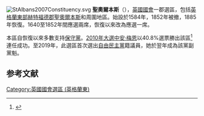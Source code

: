 [[File:StAlbans2007Constituency.svg|right]]
'''聖奧爾本斯'''（{{lang-en|St Albans}}），[[英國|英國]][[英國國會|國會]]一郡選區，包括[[英格蘭|英格蘭]][[英格蘭東|東部]][[赫特福德郡|赫特福德郡]][[聖奧爾本斯|聖奧爾本斯]]和周圍地區。始設於1584年，1852年被撤，1885年恢復。1640至1852年間應選兩席，恢復以來改為應選一席。

本區自恢復以來多數支持[[保守黨_(英國)|保守黨]]。[[2010年英國大選|2010年大選中]][[安·梅恩|安·梅恩]]以40.8%選票勝出該區<ref name="">{{cite news
|publisher=[[英國廣播公司|英國廣播公司]]
|date=2010年5月7日
|title=Election 2010/Constituency/St Albans
|url=http://news.bbc.co.uk/1/shared/election2010/results/constituency/d15.stm
|accessdate=2010年6月16日
|archive-date=2017年9月6日
|archive-url=https://web.archive.org/web/20170906050010/http://news.bbc.co.uk/1/shared/election2010/results/constituency/d15.stm
|dead-url=no
}}</ref>連任成功。至2019年，此選區首次選出[[自由民主黨_(英國)|自由民主黨]]籍議員{{le|黛西·顧柏|Daisy Cooper}}，她於翌年成為該黨副黨魁。

==参考文献==
<div class="references-small">
<references></references>
</div>
[[Category:英國國會選區_(英格蘭東)|Category:英國國會選區 (英格蘭東)]]
{{DEFAULTSORT:St Albans (UK Parliament constituency)}}